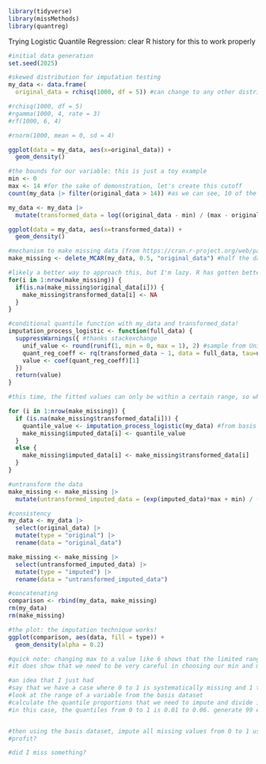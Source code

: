 ```r
library(tidyverse)
library(missMethods)
library(quantreg)
```

Trying Logistic Quantile Regression: clear R history for this to work properly

```r
#initial data generation
set.seed(2025)

#skewed distribution for imputation testing
my_data <- data.frame(
  original_data = rchisq(1000, df = 5)) #can change to any other distribution: try F and gamma?

#rchisq(1000, df = 5)
#rgamma(1000, 4, rate = 3)
#rf(1000, 6, 4)

#rnorm(1000, mean = 0, sd = 4)

ggplot(data = my_data, aes(x=original_data)) +
  geom_density()
```

```r
#the bounds for our variable: this is just a toy example
min <- 0
max <- 14 #for the sake of demonstration, let's create this cutoff
count(my_data |> filter(original_data > 14)) #as we can see, 10 of the 1000 obs are out of the range

my_data <- my_data |>
  mutate(transformed_data = log((original_data - min) / (max - original_data)))

ggplot(data = my_data, aes(x=transformed_data)) +
  geom_density()
```

```r
#mechanism to make missing data (from https://cran.r-project.org/web/packages/missMethods/vignettes/Generating-missing-values.html)
make_missing <- delete_MCAR(my_data, 0.5, "original_data") #half the data is gone now

#likely a better way to approach this, but I'm lazy. R has gotten better with for loops
for(i in 1:nrow(make_missing)) {
  if(is.na(make_missing$original_data[i])) {
    make_missing$transformed_data[i] <- NA
  }
}
```

```r
#conditional quantile function with my_data and transformed_data!
imputation_process_logistic <- function(full_data) {
  suppressWarnings({ #thanks stackexchange
    unif_value <- round(runif(1, min = 0, max = 1), 2) #sample from Unif(0,1) and round to hundredths
    quant_reg_coeff <- rq(transformed_data ~ 1, data = full_data, tau=unif_value) #why is this 1?
    value <- coef(quant_reg_coeff)[1]
  })
  return(value)
}
```

```r
#this time, the fitted values can only be within a certain range, so when un-transforming it, we should never observe a value outside of (min, max)

for (i in 1:nrow(make_missing)) {
  if (is.na(make_missing$transformed_data[i])) {
    quantile_value <- imputation_process_logistic(my_data) #from basis dataset
    make_missing$imputed_data[i] <- quantile_value
  }
  else {
    make_missing$imputed_data[i] <- make_missing$transformed_data[i]
  }
}
```

```r
#untransform the data
make_missing <- make_missing |>
  mutate(untransformed_imputed_data = (exp(imputed_data)*max + min) / (1+exp(imputed_data)))
```

```r
#consistency
my_data <- my_data |>
  select(original_data) |>
  mutate(type = "original") |>
  rename(data = "original_data")

make_missing <- make_missing |>
  select(untransformed_imputed_data) |>
  mutate(type = "imputed") |>
  rename(data = "untransformed_imputed_data")

#concatenating
comparison <- rbind(my_data, make_missing)
rm(my_data)
rm(make_missing)

#the plot: the imputation technique works!
ggplot(comparison, aes(data, fill = type)) + 
  geom_density(alpha = 0.2)

#quick note: changing max to a value like 6 shows that the limited range works!
#it does show that we need to be very careful in choosing our min and max values
```


```r
#an idea that I just had
#say that we have a case where 0 to 1 is systematically missing and 1 to 14 is detected
#look at the range of a variable from the basis dataset
#calculate the quantile proportions that we need to impute and divide it by 100
#in this case, the quantiles from 0 to 1 is 0.01 to 0.06. generate 99 equidistant quantiles here


#then using the basis dataset, impute all missing values from 0 to 1 using these quantiles
#profit?

#did I miss something?

```
